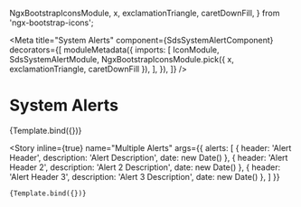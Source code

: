   NgxBootstrapIconsModule,
  x,
  exclamationTriangle,
  caretDownFill,
} from 'ngx-bootstrap-icons';

<Meta
  title="System Alerts"
  component={SdsSystemAlertComponent}
  decorators={[
    moduleMetadata({
      imports: [
        IconModule,
        SdsSystemAlertModule,
        NgxBootstrapIconsModule.pick({ x, exclamationTriangle, caretDownFill }),
      ],
    }),
  ]}
/>

# System Alerts


<Canvas>
  <Story
    inline={true}
    name="Single Alert"
    args={{
      alerts: [
        {
          header: 'Alert Header',
          description: 'Alert Description',
          date: new Date(),
        },
      ],
    }}
  >
    {Template.bind({})}
  </Story>
</Canvas>

<Story
    inline={true}
    name="Multiple Alerts"
    args={{
      alerts: [
        {
          header: 'Alert Header',
          description: 'Alert Description',
          date: new Date()
        },
        {
          header: 'Alert Header 2',
          description: 'Alert 2 Description',
          date: new Date()
        },
        {
          header: 'Alert Header 3',
          description: 'Alert 3 Description',
          date: new Date()
        },
      ]
    }}
  >
    {Template.bind({})}
  </Story>

<ArgsTable of={SdsSystemAlertComponent} />

